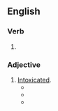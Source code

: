 ==English==

===Verb===
{{head|en|verb form}}

# {{en-past of|spiff}}

===Adjective===
{{en-adj}}

# [[intoxicated|Intoxicated]].
#* {{quote-book|en|year=1953  |title=Red-headed Sinners |author=Jonathan Craig |page=54 |ISBN=|passage=“He said you got a little '''spiffed''' together.” “Love that George,” she said. “I'm getting a little '''spiffed''' again. }}
#* {{quote-book|en|year=1974  |title=Fantasy: Shapes of Things Unknown |author=|page=130 |ISBN=|passage=He said to me: "Ed Hickey is a little '''spiffed''' this evening, or could I be mistaken?"}}
#* {{quote-book|en|year=2012  |title=Final Arrangements |author=Donna Huston Murray |page=12 |ISBN=|passage=She got '''spiffed''' at the preview dinner and told some people...she said I was HIV positive, that I was one of those Typhoid Marys who looked perfectly healthy but was the kiss of death.}}